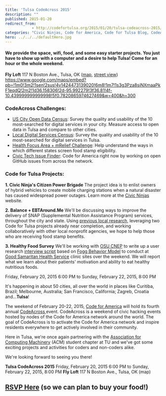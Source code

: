 ```yaml
---
title: 'Tulsa CodeAcross 2015'
description: ""
published: 2015-01-20
redirect_from: 
            - http://codefortulsa.org/2015/01/20/tulsa-codeacross-2015/
categories: "Civic Ninjas, Code for America, Code for Tulsa Blog, CodeAcross, fly loft, Good Samaritan Health Service, OKDHS, SNAP, TU ACM"
hero: ../../../defaultHero.jpg
---
```

#### We provide the space, wifi, food, and some easy starter projects. You just have to show up with a computer and a desire to help Tulsa! Come for an hour or the whole weekend.

**Fly Loft** 117 N Boston Ave., Tulsa, OK ([map](https://goo.gl/maps/OBAw1), [street view](https://www.google.com/maps/@36.158306,-95.992279,3a,75y,36.81h,79.56t/data=!3m4!1e1!3m2!1s3g3Pza8siNXmaaPkF1eqdQ!2e0!6m1!1e1)) https://www.google.com/maps/embed?pb=!1m0!3m2!1sen!2sus!4v1424473139020!6m8!1m7!1s3g3Pza8siNXmaaPkF1eqdQ!2m2!1d36.158306!2d-95.992279!3f36.81!4f-10.439999999999998!5f0.7820865974627469&w=400&h=300

### CodeAcross Challenges:

- [US City Open Data Census](http://us-city.census.okfn.org/): Survey the quality and usability of the 10 most-searched for digital services in your city. Measure access to open data in Tulsa and compare to other cities.
- [Local Digital Services Census](https://service-census.herokuapp.com/): Survey the quality and usability of the 10 most-searched for digital services in Tulsa.
- [Health Focus Area + mRelief Challenge](https://github.com/mRelief/mrelief_snap_screeners): Help understand the ways in which different states screen food stamp eligibility.
- [Civic Tech Issue Finder](http://www.codeforamerica.org/geeks/civicissues): Code for America right now by working on open GitHub issues from across the network.

### Code for Tulsa Projects:

**1. Civic Ninja's Citizen Power Brigade** The project idea is to enlist owners of hybrid vehicles to create mobile charging stations when a natural disaster has caused widespread power outages. Learn more at the [Civic Ninjas](http://civicninjas.org/citizen-power-brigade/) website.

**2. Balance + EBTAround.Me** We'll be discussing ways to improve the delivery of SNAP (Supplemental Nutrition Assistance Program) services, throughout the city and state. Using [previous local research](http://captulsa.org/wp/wp-content/uploads/2012/12/Better-Benefits-Vol.-4.pdf), leveraging two Code for Tulsa projects already near completion, and working collaboratively with other local nonprofit agencies, we hope to help those who are receiving food stamp benefits.

**3. Healthy Food Survey** We'll be working with [OSU CNEP](http://fcs.okstate.edu/cnep/) to write up a user research [interview script](http://www.productpsychology.com/lesson-9-how-to-do-effective-user-research/) based on [Fogg Behavior Model](http://www.bjfogg.com/fbm_files/page4_1.pdf) to conduct at [Good Samaritan Health Service](http://www.goodsamaritanhealth.org/) clinic sites over the weekend. We will report what we learn about their patients' motivation and ability to eat healthy nutritious foods.

Friday, February 20, 2015 6:00 PM to Sunday, February 22, 2015, 8:00 PM

It's happening in about 50 cities, all over the world in places like Curitiba, Brazil; Melbourne, Australia; San Francisco, California; Zagreb, Croatia and...**Tulsa**!

The weekend of February 20-22, 2015, [Code for America](http://www.codeforamerica.org/) will hold its fourth annual [CodeAcross ](http://www.codeforamerica.org/events/codeacross-2015/)event. CodeAcross is a weekend of civic hacking events hosted by nodes of the Code for America network around the world. The goal of CodeAcross is to activate the Code for America network and inspire residents everywhere to get actively involved in their community.

Here in Tulsa, we're once again partnering with the [Association for Computing Machinery](http://orgs.utulsa.edu/acm/) (ACM) student chapter at TU and we've got some exciting projects and activities for coders and non-coders alike.

We're looking forward to seeing you there!

**Tulsa CodeAcross 2015** Friday, February 20, 2015 6:00 PM to Sunday, February 22, 2015, 8:00 PM **Fly Loft** 117 N Boston Ave., Tulsa, OK (map)

## [**RSVP Here**](https://www.eventbrite.com/e/tulsa-codeacross-2015-tickets-15769256270) (so we can plan to buy your food!)
